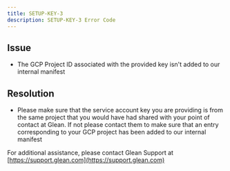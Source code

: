 ```yaml
---
title: SETUP-KEY-3
description: SETUP-KEY-3 Error Code
---
```


## Issue

- The GCP Project ID associated with the provided key isn't added to our internal manifest

## Resolution

- Please make sure that the service account key you are providing is from the same project that you would have had shared with your point of contact at Glean. If not please contact them to make sure that an entry corresponding to your GCP project has been added to our internal manifest

For additional assistance, please contact Glean Support at [https://support.glean.com](https://support.glean.com)
